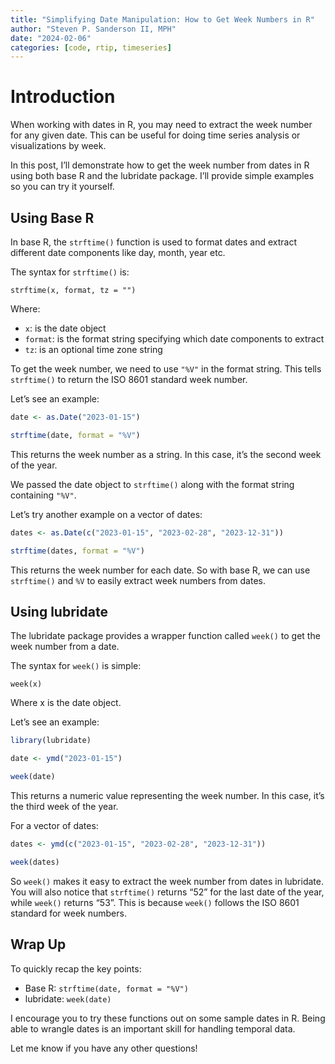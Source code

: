 ```yaml
---
title: "Simplifying Date Manipulation: How to Get Week Numbers in R"
author: "Steven P. Sanderson II, MPH"
date: "2024-02-06"
categories: [code, rtip, timeseries]
---
```


# Introduction

When working with dates in R, you may need to extract the week number for any given date. This can be useful for doing time series analysis or visualizations by week.

In this post, I'll demonstrate how to get the week number from dates in R using both base R and the lubridate package. I'll provide simple examples so you can try it yourself.

## Using Base R 

In base R, the `strftime()` function is used to format dates and extract different date components like day, month, year etc. 

The syntax for `strftime()` is:

```
strftime(x, format, tz = "")
```

Where:

- `x`: is the date object  
- `format`: is the format string specifying which date components to extract
- `tz`: is an optional time zone string 

To get the week number, we need to use `"%V"` in the format string. This tells `strftime()` to return the ISO 8601 standard week number. 

Let's see an example:

```r
date <- as.Date("2023-01-15")

strftime(date, format = "%V") 
```

This returns the week number as a string. In this case, it's the second week of the year.

We passed the date object to `strftime()` along with the format string containing `"%V"`.

Let's try another example on a vector of dates:

```r
dates <- as.Date(c("2023-01-15", "2023-02-28", "2023-12-31"))

strftime(dates, format = "%V")
```

This returns the week number for each date. So with base R, we can use `strftime()` and `%V` to easily extract week numbers from dates.

## Using lubridate

The lubridate package provides a wrapper function called `week()` to get the week number from a date.

The syntax for `week()` is simple:

```
week(x)
```

Where x is the date object.

Let's see an example:

```r
library(lubridate)

date <- ymd("2023-01-15")

week(date)
```

This returns a numeric value representing the week number. In this case, it's the third week of the year.

For a vector of dates:

```r
dates <- ymd(c("2023-01-15", "2023-02-28", "2023-12-31"))

week(dates) 
```

So `week()` makes it easy to extract the week number from dates in lubridate. You will also notice that `strftime()` returns "52" for the last date of the year, while `week()` returns "53". This is because `week()` follows the ISO 8601 standard for week numbers.

## Wrap Up

To quickly recap the key points:

- Base R: `strftime(date, format = "%V")`  
- lubridate: `week(date)`

I encourage you to try these functions out on some sample dates in R. Being able to wrangle dates is an important skill for handling temporal data.

Let me know if you have any other questions!